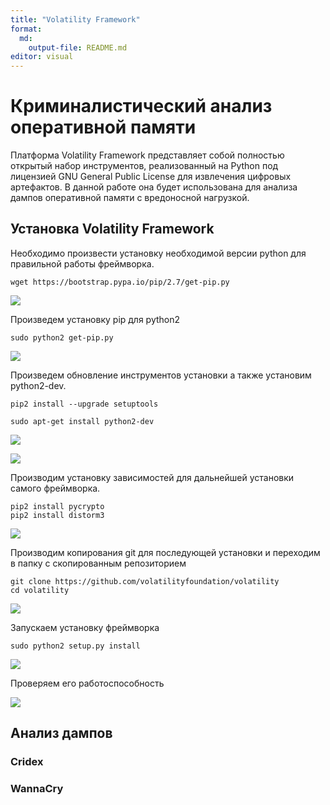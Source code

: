 ```yaml
---
title: "Volatility Framework" 
format:   
  md:     
    output-file: README.md 
editor: visual 
---
```


# Криминалистический анализ оперативной памяти

Платформа Volatility Framework представляет собой полностью открытый набор инструментов, реализованный на Python под лицензией GNU General Public License для извлечения цифровых артефактов. В данной работе она будет использована для анализа дампов оперативной памяти с вредоносной нагрузкой.

## Установка Volatility Framework

Необходимо произвести установку необходимой версии python для правильной работы фреймворка.

```         
wget https://bootstrap.pypa.io/pip/2.7/get-pip.py
```

![](images/clipboard-480825925.png)

Произведем установку pip для python2

```         
sudo python2 get-pip.py
```

![](images/clipboard-3217783170.png)

Произведем обновление инструментов установки а также установим python2-dev.

```         
pip2 install --upgrade setuptools 
```

```         
sudo apt-get install python2-dev
```

![](images/clipboard-2742129718.png)

![](images/clipboard-817953072.png)

Производим установку зависимостей для дальнейшей установки самого фреймворка.

```         
pip2 install pycrypto
pip2 install distorm3
```

![](images/clipboard-3092615861.png)

Производим копирования git для последующей установки и переходим в папку с скопированным репозиторием

```         
git clone https://github.com/volatilityfoundation/volatility
cd volatility
```

![](images/clipboard-1022345405.png)

Запускаем установку фреймворка

```         
sudo python2 setup.py install
```

![](images/clipboard-596062415.png)

Проверяем его работоспособность

![](images/clipboard-1234823303.png)

## Анализ дампов

### Cridex

### WannaCry
